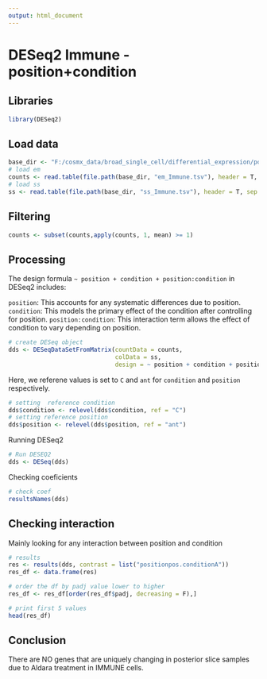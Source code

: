 ```yaml
---
output: html_document
---
```

# DESeq2 Immune - position+condition

## Libraries
```r
library(DESeq2)

```

## Load data

```r

base_dir <- "F:/cosmx_data/broad_single_cell/differential_expression/position+condition/Immune"
# load em 
counts <- read.table(file.path(base_dir, "em_Immune.tsv"), header = T, sep = "\t", row.names = 1)
# load ss
ss <- read.table(file.path(base_dir, "ss_Immune.tsv"), header = T, sep = "\t", row.names = 1)
```

## Filtering

```r
counts <- subset(counts,apply(counts, 1, mean) >= 1)
```

## Processing

The design formula `~ position + condition + position:condition` in DESeq2 includes:

`position`: This accounts for any systematic differences due to position. `condition`: This models the primary effect of the condition after controlling for position. `position:condition`: This interaction term allows the effect of condition to vary depending on position.

```r

# create DESeq object
dds <- DESeqDataSetFromMatrix(countData = counts, 
                              colData = ss,
                              design = ~ position + condition + position:condition)


```

Here, we referene values is set to `C` and `ant` for `condition` and `position` respectively.

```r
# setting  reference condition
dds$condition <- relevel(dds$condition, ref = "C")
# setting reference position
dds$position <- relevel(dds$position, ref = "ant")

```

Running DESeq2

```r

# Run DESEQ2
dds <- DESeq(dds)

```

Checking coeficients

```r
# check coef
resultsNames(dds)

```

## Checking interaction

Mainly looking for any interaction between position and condition

```r
# results
res <- results(dds, contrast = list("positionpos.conditionA"))
res_df <- data.frame(res)

# order the df by padj value lower to higher 
res_df <- res_df[order(res_df$padj, decreasing = F),]

# print first 5 values
head(res_df)
```

## Conclusion

There are NO genes that are uniquely changing in posterior slice samples due to Aldara treatment in IMMUNE cells.
